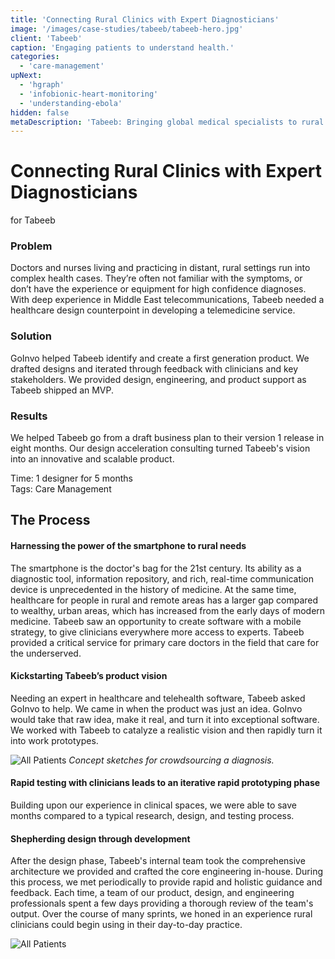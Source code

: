 ```yaml
---
title: 'Connecting Rural Clinics with Expert Diagnosticians'
image: '/images/case-studies/tabeeb/tabeeb-hero.jpg'
client: 'Tabeeb'
caption: 'Engaging patients to understand health.'
categories:
  - 'care-management'
upNext:
  - 'hgraph'
  - 'infobionic-heart-monitoring'
  - 'understanding-ebola'
hidden: false
metaDescription: 'Tabeeb: Bringing global medical specialists to rural communities with the flick of a finger.'
---
```



# Connecting Rural Clinics with Expert Diagnosticians

for Tabeeb

### Problem

Doctors and nurses living and practicing in distant, rural settings run into complex health cases. They’re often not familiar with the symptoms, or don’t have the experience or equipment for high confidence diagnoses. With deep experience in Middle East telecommunications, Tabeeb needed a healthcare design counterpoint in developing a telemedicine service.

### Solution

GoInvo helped Tabeeb identify and create a first generation product. We drafted designs and iterated through feedback with clinicians and key stakeholders. We provided design, engineering, and product support as Tabeeb shipped an MVP.

### Results

We helped Tabeeb go from a draft business plan to their version 1 release in eight months. Our design acceleration consulting turned Tabeeb's vision into an innovative and scalable product.

<span class="text--uppercase text--gray text--bold text--spacing text--md">Time:</span> 1 designer for 5 months
<br />
<span class="text--uppercase text--gray text--bold text--spacing text--md">Tags:</span> Care Management
<br />
<Divider />

## The Process

#### Harnessing the power of the smartphone to rural needs

The smartphone is the doctor's bag for the 21st century. Its ability as a diagnostic tool, information repository, and rich, real-time communication device is unprecedented in the history of medicine. At the same time, healthcare for people in rural and remote areas has a larger gap compared to wealthy, urban areas, which has increased from the early days of modern medicine. Tabeeb saw an opportunity to create software with a mobile strategy, to give clinicians everywhere more access to experts. Tabeeb provided a critical service for primary care doctors in the field that care for the underserved.

#### Kickstarting Tabeeb’s product vision

Needing an expert in healthcare and telehealth software, Tabeeb asked GoInvo to help. We came in when the product was just an idea. GoInvo would take that raw idea, make it real, and turn it into exceptional software. We worked with Tabeeb to catalyze a realistic vision and then rapidly turn it into work prototypes.

![All Patients](/images/case-studies/tabeeb/tabeeb-sketch.jpg)
_Concept sketches for crowdsourcing a diagnosis._

#### Rapid testing with clinicians leads to an iterative rapid prototyping phase

Building upon our experience in clinical spaces, we were able to save months compared to a typical research, design, and testing process.

#### Shepherding design through development

After the design phase, Tabeeb's internal team took the comprehensive architecture we provided and crafted the core engineering in-house. During this process, we met periodically to provide rapid and holistic guidance and feedback. Each time, a team of our product, design, and engineering professionals spent a few days providing a thorough review of the team's output. Over the course of many sprints, we honed in an experience rural clinicians could begin using in their day-to-day practice.

![All Patients](/images/case-studies/tabeeb/tabeeb-workflow.jpg)
